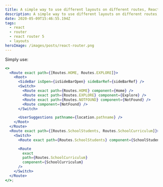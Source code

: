 ```yaml
---
title: A simple way to use different layouts on different routes, React Router 5
description: A simple way to use different layouts on different routes, React Router 5
date: 2020-05-09T15:46:55.194Z
tags:
  - react
  - router
  - react router 5
  - layouts
heroImage: /images/posts/react-router.png
---
```


Simply use:

```jsx
<>
  <Route exact path={[Routes.HOME, Routes.EXPLORE]}>
    <Root>
      <SideBar isOpen={isSideBarOpen} sideBarRef={sideBarRef} />
      <Switch>
        <Route exact path={Routes.HOME} component={Home} />
        <Route exact path={Routes.EXPLORE} component={Explore} />
        <Route exact path={Routes.NOTFOUND} component={NotFound} />
        <Route component={NotFound} />
      </Switch>

      <UserSuggestions pathname={location.pathname} />
    </Root>
  </Route>
  <Route exact path={[Routes.SchoolStudents, Routes.SchoolCurriculum]}>
    <Switch>
      <Route exact path={Routes.SchoolStudents} component={SchoolStudents} />

      <Route
        exact
        path={Routes.SchoolCurriculum}
        component={SchoolCurriculum}
      />
    </Switch>
  </Route>
</>;
```